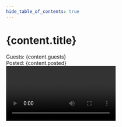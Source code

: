```yaml
---
hide_table_of_contents: true
---
```



<head>
  <title>{content.meta.title}</title>
  <meta property="og:title" content={content.meta.title} />
  <meta
    property="og:url"
    content={'https://developer.tbd.website/' + content.meta.path}
  />
  <link
    rel="apple-touch-icon"
    href="https://developer.tbd.website/img/tbd-fav-icon-main.png"
  />
</head>

<div className="prose prose-pink">
<h1>{content.title}</h1>
<div className="text-sm font-light">Guests: {content.guests}</div>
<div className="text-sm font-light pb-4">Posted: {content.posted}</div>
<Video url={content.url} details={content.details} summary={content.summary} description={content.description}/>

</div>
